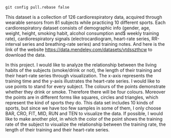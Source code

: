 ```r
git config pull.rebase false
```

This dataset is a collection of 126 cardiorespiratory data, acquired through wearable sensors from 81 subjects while practicing 10 different sports. Each cardiorespiratory dataset consists of demographic info (gender, age, weight, height, smoking habit, alcohol consumption and\$ weekly training rate), cardiorespiratory signals (electrocardiogram, heart-rate series, RR-interval series and breathing-rate series) and training notes. And here is the link of the website <https://data.mendeley.com/datasets/vtdsszthcw> to download the data.

In this project. I would like to analyze the relationship between the living habits of the subjects (smoke/drink or not), the length of their training and their heart-rate series through visualization. The x-axis represents the training time and the y-axis illustrates the heart-rate series. I would like to use points to stand for every subject. The colours of the points demonstrate whether they drink or smoke. Therefore there will be four colours. Moreover the points are in different forms like squares, circles and triangles, which represent the kind of sports they do. This data set includes 10 kinds of sports, but since we have too few samples in some of them, I only choose BAR, CRO, FIT, MID, RUN and TEN to visualize the data. If possible, I would like to make another plot, in which the color of the point shows the training rate of the subject to visualize the relationship between the training rate, the length of their training and their heart-rate series.
